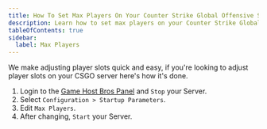 ```yaml
---
title: How To Set Max Players On Your Counter Strike Global Offensive Server
description: Learn how to set max players on your Counter Strike Global Offensive Server
tableOfContents: true
sidebar:
  label: Max Players
---
```


We make adjusting player slots quick and easy, if you're looking to adjust player slots on your CSGO server here's how it's done.
<Steps>
1. Login to the [Game Host Bros Panel](https://panel.gamehostbros.com/) and `Stop` your Server.
2. Select `Configuration > Startup Parameters`.
3. Edit `Max Players`.
4. After changing, `Start` your Server.
</Steps>
